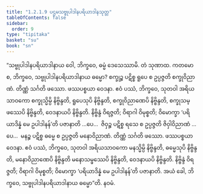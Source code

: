 ```yaml
---
title: "1.2.1.9 ပဌမသဗ္ဗုပါဒါနပရိယာဒါနသုတ္တ"
tableOfContents: false
sidebar:
  order: 9
type: "tipitaka"
basket: "su"
book: "sn"
---
```



<DynamicBreadcrumb />

<Division number="61" book="sn" e="ch" v="18" p="288">

<Paragraph number="181" book="sn">
“သဗ္ဗုပါဒါနပရိယာဒါနာယ ဝေါ, ဘိက္ခဝေ, ဓမ္မံ ဒေသေဿာမိ. တံ သုဏာထ. ကတမော စ, ဘိက္ခဝေ, သဗ္ဗုပါဒါနပရိယာဒါနာယ ဓမ္မော? စက္ခုဉ္စ ပဋိစ္စ ရူပေ စ ဥပ္ပဇ္ဇတိ စက္ခုဝိညာဏံ. တိဏ္ဏံ သင်္ဂတိ ဖဿော. ဖဿပစ္စယာ ဝေဒနာ. ဧဝံ ပဿံ, ဘိက္ခဝေ, သုတဝါ အရိယသာဝကော စက္ခုသ္မိမ္ပိ နိဗ္ဗိန္ဒတိ, ရူပေသုပိ နိဗ္ဗိန္ဒတိ, စက္ခုဝိညာဏေပိ နိဗ္ဗိန္ဒတိ, စက္ခုသမ္ဖဿေပိ နိဗ္ဗိန္ဒတိ, ဝေဒနာယပိ နိဗ္ဗိန္ဒတိ. နိဗ္ဗိန္ဒံ ဝိရဇ္ဇတိ; ဝိရာဂါ ဝိမုစ္စတိ; ဝိမောက္ခာ ‘ပရိယာဒိန္နံ မေ ဥပါဒါနန်’တိ ပဇာနာတိ …ပေ…  ဇိဝှဉ္စ ပဋိစ္စ ရသေ စ ဥပ္ပဇ္ဇတိ ဇိဝှါဝိညာဏံ …ပေ…  မနဉ္စ ပဋိစ္စ ဓမ္မေ စ ဥပ္ပဇ္ဇတိ မနောဝိညာဏံ. တိဏ္ဏံ သင်္ဂတိ ဖဿော. ဖဿပစ္စယာ ဝေဒနာ. ဧဝံ ပဿံ, ဘိက္ခဝေ, သုတဝါ အရိယသာဝကော မနသ္မိမ္ပိ နိဗ္ဗိန္ဒတိ, ဓမ္မေသုပိ နိဗ္ဗိန္ဒတိ, မနောဝိညာဏေပိ နိဗ္ဗိန္ဒတိ မနောသမ္ဖဿေပိ နိဗ္ဗိန္ဒတိ, ဝေဒနာယပိ နိဗ္ဗိန္ဒတိ. နိဗ္ဗိန္ဒံ ဝိရဇ္ဇတိ; ဝိရာဂါ ဝိမုစ္စတိ; ဝိမောက္ခာ ‘ပရိယာဒိန္နံ မေ ဥပါဒါနန်’တိ ပဇာနာတိ. အယံ ခေါ, ဘိက္ခဝေ, သဗ္ဗုပါဒါနပရိယာဒါနာယ ဓမ္မော”တိ.

</Paragraph>
</Division>

<Paragraph number="182" type="center" book="sn">
နဝမံ.
</Paragraph>
